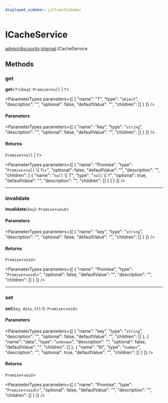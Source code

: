 ```yaml
---
displayed_sidebar: jsClientSidebar
---
```



# ICacheService

[admin/discounts](../../modules/admin_discounts.mdx).[internal](../../admin_discounts/modules/admin_discounts.internal.mdx).ICacheService

## Methods

### get

**get**<`T`\>(`key`): `Promise`<``null`` \| `T`\>

<ParameterTypes parameters={[
  {
    "name": "T",
    "type": "`object`",
    "description": "",
    "optional": false,
    "defaultValue": "",
    "children": []
  }
]} />

#### Parameters

<ParameterTypes parameters={[
  {
    "name": "key",
    "type": "`string`",
    "description": "",
    "optional": false,
    "defaultValue": "",
    "children": []
  }
]} />

#### Returns

`Promise`<``null`` \| `T`\>

<ParameterTypes parameters={[
  {
    "name": "Promise",
    "type": "`Promise`<``null`` \\| `T`\\>",
    "optional": false,
    "defaultValue": "",
    "description": "",
    "children": [
      {
        "name": "``null`` \\| T",
        "type": "``null`` \\| `T`",
        "optional": true,
        "defaultValue": "",
        "description": "",
        "children": []
      }
    ]
  }
]} />

___

### invalidate

**invalidate**(`key`): `Promise`<`void`\>

#### Parameters

<ParameterTypes parameters={[
  {
    "name": "key",
    "type": "`string`",
    "description": "",
    "optional": false,
    "defaultValue": "",
    "children": []
  }
]} />

#### Returns

`Promise`<`void`\>

<ParameterTypes parameters={[
  {
    "name": "Promise",
    "type": "`Promise`<`void`\\>",
    "optional": false,
    "defaultValue": "",
    "description": "",
    "children": []
  }
]} />

___

### set

**set**(`key`, `data`, `ttl?`): `Promise`<`void`\>

#### Parameters

<ParameterTypes parameters={[
  {
    "name": "key",
    "type": "`string`",
    "description": "",
    "optional": false,
    "defaultValue": "",
    "children": []
  },
  {
    "name": "data",
    "type": "`unknown`",
    "description": "",
    "optional": false,
    "defaultValue": "",
    "children": []
  },
  {
    "name": "ttl",
    "type": "`number`",
    "description": "",
    "optional": true,
    "defaultValue": "",
    "children": []
  }
]} />

#### Returns

`Promise`<`void`\>

<ParameterTypes parameters={[
  {
    "name": "Promise",
    "type": "`Promise`<`void`\\>",
    "optional": false,
    "defaultValue": "",
    "description": "",
    "children": []
  }
]} />
